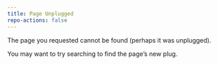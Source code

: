 ```yaml
---
title: Page Unplugged
repo-actions: false
---
```


The page you requested cannot be found (perhaps it was unplugged).

You may want to try searching to find the page's new plug.

